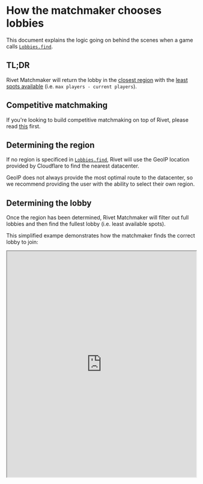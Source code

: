 # How the matchmaker chooses lobbies

This document explains the logic going on behind the scenes when a game calls [`Lobbies.find`](/matchmaker/api/post-lobbies-find).

## TL;DR

Rivet Matchmaker will return the lobby in the [closest region](#determining-the-region) with the [least spots available](#determining-the-lobby) (i.e. `max players - current players`).

## Competitive matchmaking

If you're looking to build competitive matchmaking on top of Rivet, please read [this](/matchmaker/concepts/competitive-matchmaking) first.

## Determining the region

If no region is specificed in [`Lobbies.find`](/matchmaker/api/post-lobbies-find), Rivet will use the GeoIP location provided by Cloudflare to find the nearest datacenter.

GeoIP does not always provide the most optimal route to the datacenter, so we recommend providing the user with the ability to select their own region.

## Determining the lobby

Once the region has been determined, Rivet Matchmaker will filter out full lobbies and then find the fullest lobby (i.e. least available spots).

This simplified exampe demonstrates how the matchmaker finds the correct lobby to join:

<iframe
  src='https://replit.com/@NathanRivet/MatchmakerFindLobbyExplanation?embed=true#index.ts'
  width='100%'
  height='600'
/>

## Providing multiple game modes

[`Lobbies.find`](/matchmaker/api/post-lobbies-find) allows the developer to provide multiple game modes to join. In this case, Rivet Matchmaker will select the optimal lobby from all of the provided game modes.

This can be helpful for games with low traffic but still want to provide multiple game modes to their users. In this situation, new players will be connected to any lobby for any game mode with players in it.

## Full lobbies & no lobbies running

When all of the lobbies are full or there are no lobbies running, Rivet Matchmaker will automatically create a new lobby for the game mode specified and connect the player to that lobby.

If this is not the desired behavior, [`Lobbies.find`](/matchmaker/api/post-lobbies-find) can be called with `prevent_auto_create_lobby` as `true`. This will return a [`MATCHMAKER_NO_AVAILABLE_LOBBIES`](/errors/mm/no-available-lobbies) error when no lobby can accept players.

Also see [idle lobbies](/matchmaker/concepts/idle-lobbies).

## Making games feel full in off hours

### The problem

Player counts in a given region usually fluxuate by at least 50% ever day during off hours. Games often feel _more_ empty than they actually are as players are leaving the game because there are _more_ lobbies with _less_ players spread evenly across them.

For example:

- 9 AM: There are **3 empty lobbies** and **15 players online**. Now there are **5 players in each lobby**.
- 2 PM: Now there are **25 players online**, so 2 more lobbies are booted bringing us to **5 lobbies**. Now there are **5 players in each lobby**.
- 10 PM: Players are going to bed, so there are **10 players online** with **5 lobbies**. Now there are **2 players in each lobby**.

Even though there are twice as many players online at 10 PM as there were at 9 AM, there are _less_ players in each lobby.

### How the matchmaker deals with this

Rivet Matchmaker is designed to mitigate this issue by prioritizing filling a few lobbies instead of spreading players across all lobbies.

Take our example at 10 PM where there are **5 lobbies** with **2 players in each lobby**. If 2 new players come online, they will all be put in the same lobby, so one of the lobbies will have 4 players in it while the rest still have 2 players in them..

### Auto-merging lobbies

In our example, we still have 4 lobbies with only 2 players online.

We recommend prompting players to find a new lobby when the lobby is almost empty. By having the players in these empty lobbies call [`Lobbies.find`](/matchmaker/api/post-lobbies-find) again, the players will be compacted in fewer, fuller lobbies.
